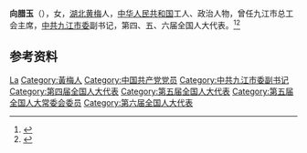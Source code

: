 '''向腊玉'''（{{bd|1943年|}}），女，[[湖北|湖北]][[黄梅县|黄梅]]人，[[中华人民共和国|中华人民共和国]]工人、政治人物，曾任九江市总工会主席，[[中共九江市委|中共九江市委]]副书记，第四、五、六届全国人大代表。<ref>{{Cite book|title=中华人民共和国职官志|author=何虎生, 李耀东, 向常福主编|publisher=中国社会出版社|year=2003|isbn=9787800883934|location=北京|pages=}}</ref><ref>{{cite book|title=中囯人名大辞典·当代人物卷|author=廖盖隆等编|year=1990|publisher=上海辞书出版社|location=上海|page=}}</ref>

== 参考资料 ==
{{reflist}}

{{中国人物小作品}}

{{Authority control}}
{{DEFAULTSORT:Xiang向}}
[[Category:向姓|La]]
[[Category:黃梅人|Category:黃梅人]]
[[Category:中国共产党党员|Category:中国共产党党员]]
[[Category:中共九江市委副书记|Category:中共九江市委副书记]]
[[Category:第四届全国人大代表|Category:第四届全国人大代表]]
[[Category:第五届全国人大代表|Category:第五届全国人大代表]]
[[Category:第五届全国人大常委会委员|Category:第五届全国人大常委会委员]]
[[Category:第六届全国人大代表|Category:第六届全国人大代表]]